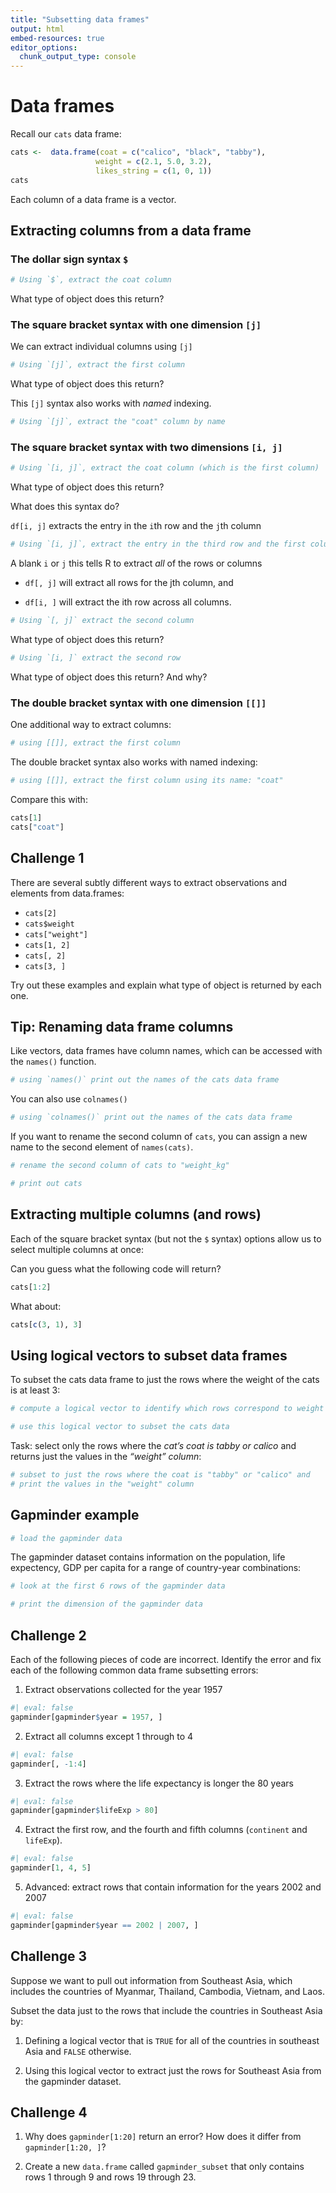 ```yaml
---
title: "Subsetting data frames"
output: html
embed-resources: true
editor_options: 
  chunk_output_type: console
---
```



# Data frames

Recall our `cats` data frame:

```r
cats <-  data.frame(coat = c("calico", "black", "tabby"),
                   weight = c(2.1, 5.0, 3.2),
                   likes_string = c(1, 0, 1))
cats
```


Each column of a data frame is a vector.







## Extracting columns from a data frame

### The dollar sign syntax `$`


```r
# Using `$`, extract the coat column

```

What type of object does this return?








### The square bracket syntax with one dimension `[j]`

We can extract individual columns using `[j]`

```r
# Using `[j]`, extract the first column 

```

What type of object does this return?





This `[j]` syntax also works with *named* indexing. 

```r
# Using `[j]`, extract the "coat" column by name

```








### The square bracket syntax with two dimensions `[i, j]`


```r
# Using `[i, j]`, extract the coat column (which is the first column)

```

What type of object does this return?






What does this syntax do?

`df[i, j]` extracts the entry in the `i`th row and the `j`th column

```r
# Using `[i, j]`, extract the entry in the third row and the first column

```





A blank `i` or `j` this tells R to extract *all* of the rows or columns

- `df[, j]` will extract all rows for the jth column, and 

- `df[i, ]` will extract the ith row across all columns.


```r
# Using `[, j]` extract the second column

```

What type of object does this return?

```r
# Using `[i, ]` extract the second row

```

What type of object does this return? And why?








### The double bracket syntax with one dimension `[[]]`

One additional way to extract columns:

```r
# using [[]], extract the first column

```


The double bracket syntax also works with named indexing:

```r
# using [[]], extract the first column using its name: "coat"

```




Compare this with:

```r
cats[1]
cats["coat"]
```







::: {.callout}

## Challenge 1

There are several subtly different ways to extract observations and elements from data.frames:

- `cats[2]`
- `cats$weight`
- `cats["weight"]`
- `cats[1, 2]`
- `cats[, 2]`
- `cats[3, ]`

Try out these examples and explain what type of object is returned by each one.

:::






## Tip: Renaming data frame columns


Like vectors, data frames have column names, which can be accessed with the `names()` function.

```r
# using `names()` print out the names of the cats data frame 

```

You can also use `colnames()`

```r
# using `colnames()` print out the names of the cats data frame 

```





If you want to rename the second column of `cats`, you can assign a new name to the second element of `names(cats)`.

```r
# rename the second column of cats to "weight_kg"

# print out cats

```











## Extracting multiple columns (and rows)

Each of the square bracket syntax (but not the `$` syntax) options allow us to select multiple columns at once:

Can you guess what the following code will return?

```r
cats[1:2]
```


What about:

```r
cats[c(3, 1), 3]
```







## Using logical vectors to subset data frames

To subset the cats data frame to just the rows where the weight of the cats is at least 3:

```r
# compute a logical vector to identify which rows correspond to weight > 3

# use this logical vector to subset the cats data

```






Task: select only the rows where the *cat's coat is tabby or calico* and returns just the values in the *"weight" column*:

```r
# subset to just the rows where the coat is "tabby" or "calico" and 
# print the values in the "weight" column

```










## Gapminder example


```r
# load the gapminder data

```

The gapminder dataset contains information on the population, life expectency, GDP per capita for a range of country-year combinations:

```r
# look at the first 6 rows of the gapminder data

```

```r
# print the dimension of the gapminder data

```


::: {.callout}
## Challenge 2

Each of the following pieces of code are incorrect. Identify the error and fix each of the following common data frame subsetting errors:

1. Extract observations collected for the year 1957
  
```r
#| eval: false
gapminder[gapminder$year = 1957, ]
```

2. Extract all columns except 1 through to 4

```r
#| eval: false
gapminder[, -1:4]
```

3. Extract the rows where the life expectancy is longer the 80 years

```r
#| eval: false
gapminder[gapminder$lifeExp > 80]
```

4. Extract the first row, and the fourth and fifth columns (`continent` and `lifeExp`).

```r
#| eval: false
gapminder[1, 4, 5]
```

5. Advanced: extract rows that contain information for the years 2002 and 2007
  
```r
#| eval: false
gapminder[gapminder$year == 2002 | 2007, ]
```

:::



::: {.callout}

## Challenge 3
Suppose we want to pull out information from Southeast Asia, which includes the countries of Myanmar, Thailand, Cambodia, Vietnam, and Laos. 

Subset the data just to the rows that include the countries in Southeast Asia by:

1. Defining a logical vector that is `TRUE` for all of the countries in southeast Asia and `FALSE` otherwise. 

2. Using this logical vector to extract just the rows for Southeast Asia from the gapminder dataset.


:::


::: {.callout}
## Challenge 4
1. Why does `gapminder[1:20]` return an error? How does it differ from `gapminder[1:20, ]`?

2. Create a new `data.frame` called `gapminder_subset` that only contains rows 1 through 9 and rows 19 through 23.

:::


